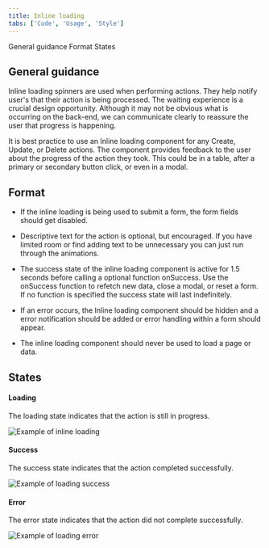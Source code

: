 ```yaml
---
title: Inline loading
tabs: ['Code', 'Usage', 'Style']
---
```


<AnchorLinks>
  <AnchorLink>General guidance</AnchorLink>
  <AnchorLink>Format</AnchorLink>
  <AnchorLink>States</AnchorLink>
</AnchorLinks>

## General guidance

Inline loading spinners are used when performing actions. They help notify user's that their action is being processed.
The waiting experience is a crucial design opportunity. Although it may not be obvious what is occurring on the back-end, we can communicate clearly to reassure the user that progress is happening.

It is best practice to use an Inline loading component for any Create, Update, or Delete actions. The component provides feedback to the user about the progress of the action they took. This could be in a table, after a primary or secondary button click, or even in a modal.

## Format

- If the inline loading is being used to submit a form, the form fields should get disabled.

- Descriptive text for the action is optional, but encouraged. If you have limited room or find adding text to be unnecessary you can just run through the animations.

- The success state of the inline loading component is active for 1.5 seconds before calling a optional function onSuccess. Use the onSuccess function to refetch new data, close a modal, or reset a form. If no function is specified the success state will last indefinitely.

- If an error occurs, the Inline loading component should be hidden and a error notification should be added or error handling within a form should appear.

- The inline loading component should never be used to load a page or data.

## States

#### Loading

The loading state indicates that the action is still in progress.

![Example of inline loading](images/inline-loading-usage-1.png)

#### Success

The success state indicates that the action completed successfully.

![Example of loading success](images/inline-loading-usage-2.png)

#### Error

The error state indicates that the action did not complete successfully.

![Example of loading error](images/inline-loading-usage-3.png)
